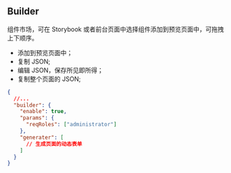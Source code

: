 
<Meta title="全局配置/web builder" id="web-builder-config" />

## Builder

组件市场，可在 Storybook 或者前台页面中选择组件添加到预览页面中，可拖拽上下顺序。

- 添加到预览页面中；
- 复制 JSON;
- 编辑 JSON，保存所见即所得；
- 复制整个页面的 JSON;

```json
{
  //...
  "builder": {
    "enable": true,
    "params": {
      "reqRoles": ["administrator"]
    },
    "generater": [
      // 生成页面的动态表单
    ]
  }
}
```
